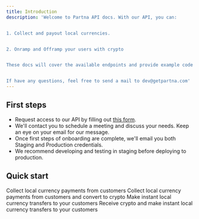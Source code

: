 ```yaml
---
title: Introduction
description: 'Welcome to Partna API docs. With our API, you can:


1. Collect and payout local currencies. 


2. Onramp and Offramp your users with crypto


These docs will cover the available endpoints and provide example code for using the API. They will hopefully help you build your product and use case seamlessly. 


If have any questions, feel free to send a mail to dev@getpartna.com'
---
```



## First steps

- Request access to our API by filling out [this form](https://forms.getpartna.com/get-started).
- We'll contact you to schedule a meeting and discuss your needs. Keep an eye on your email for our message.
- Once first steps of onboarding are complete, we'll email you both Staging and Production credentials.
- We recommend developing and testing in staging before deploying to production.




## Quick start

<CardGroup cols={2}>
  <Card
    title="Collect"
    href="https://mintlify.com/docs/quickstart"
  >
    Collect local currency payments from customers
  </Card>
  <Card
    title="Onramp"
    href="https://mintlify.com/docs/development"
  >
    Collect local currency payments from customers and convert to crypto
  </Card>
  <Card
    title="Payout"
    href="https://mintlify.com/docs/development"
  >
    Make instant local currency transfers to your customers
  </Card>
  <Card
    title="Offramp"
    href="https://mintlify.com/docs/development"
  >
    Receive crypto and make instant local currency transfers to your customers
  </Card>
  </CardGroup>
</CardGroup>
</CardGroup>